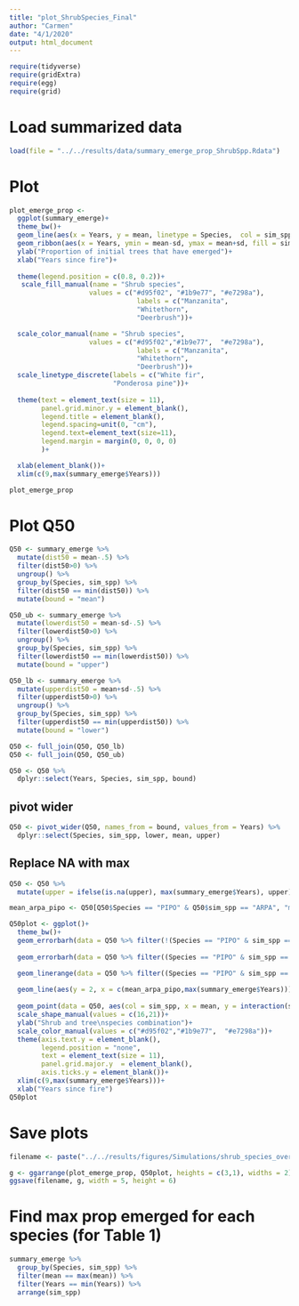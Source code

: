 ```yaml
---
title: "plot_ShrubSpecies_Final"
author: "Carmen"
date: "4/1/2020"
output: html_document
---
```



```r
require(tidyverse)
require(gridExtra)
require(egg)
require(grid)
```


# Load summarized data
```r
load(file = "../../results/data/summary_emerge_prop_ShrubSpp.Rdata")
```

# Plot
```r
plot_emerge_prop <- 
  ggplot(summary_emerge)+
  theme_bw()+
  geom_line(aes(x = Years, y = mean, linetype = Species,  col = sim_spp, group = interaction(Species, sim_spp)), size = 1.2)+
  geom_ribbon(aes(x = Years, ymin = mean-sd, ymax = mean+sd, fill = sim_spp, group = interaction(Species, sim_spp)), alpha = .2)+
  ylab("Proportion of initial trees that have emerged")+
  xlab("Years since fire")+
  
  theme(legend.position = c(0.8, 0.2))+
   scale_fill_manual(name = "Shrub species", 
                    values = c("#d95f02", "#1b9e77", "#e7298a"), 
                                labels = c("Manzanita", 
                                "Whitethorn", 
                                "Deerbrush"))+

  scale_color_manual(name = "Shrub species", 
                    values = c("#d95f02","#1b9e77",  "#e7298a"), 
                                labels = c("Manzanita", 
                                "Whitethorn", 
                                "Deerbrush"))+
  scale_linetype_discrete(labels = c("White fir",
                          "Ponderosa pine"))+
  
  theme(text = element_text(size = 11), 
        panel.grid.minor.y = element_blank(),
        legend.title = element_blank(),
        legend.spacing=unit(0, "cm"),
        legend.text=element_text(size=11),
        legend.margin = margin(0, 0, 0, 0)
        )+

  xlab(element_blank())+
  xlim(c(9,max(summary_emerge$Years)))

plot_emerge_prop
```

# Plot Q50 
```r
Q50 <- summary_emerge %>% 
  mutate(dist50 = mean-.5) %>% 
  filter(dist50>0) %>%
  ungroup() %>% 
  group_by(Species, sim_spp) %>% 
  filter(dist50 == min(dist50)) %>% 
  mutate(bound = "mean")

Q50_ub <- summary_emerge %>% 
  mutate(lowerdist50 = mean-sd-.5) %>% 
  filter(lowerdist50>0) %>%
  ungroup() %>% 
  group_by(Species, sim_spp) %>% 
  filter(lowerdist50 == min(lowerdist50)) %>% 
  mutate(bound = "upper")

Q50_lb <- summary_emerge %>% 
  mutate(upperdist50 = mean+sd-.5) %>% 
  filter(upperdist50>0) %>%
  ungroup() %>% 
  group_by(Species, sim_spp) %>% 
  filter(upperdist50 == min(upperdist50)) %>% 
  mutate(bound = "lower")

```

```r
Q50 <- full_join(Q50, Q50_lb) 
Q50 <- full_join(Q50, Q50_ub) 

Q50 <- Q50 %>% 
  dplyr::select(Years, Species, sim_spp, bound)
```

## pivot wider
```r
Q50 <- pivot_wider(Q50, names_from = bound, values_from = Years) %>% 
  dplyr::select(Species, sim_spp, lower, mean, upper)
```

## Replace NA with max
```r
Q50 <- Q50 %>% 
  mutate(upper = ifelse(is.na(upper), max(summary_emerge$Years), upper))
```

```r
mean_arpa_pipo <- Q50[Q50$Species == "PIPO" & Q50$sim_spp == "ARPA", "mean"] %>% unlist()
```


```r
Q50plot <- ggplot()+
  theme_bw()+
  geom_errorbarh(data = Q50 %>% filter(!(Species == "PIPO" & sim_spp == "ARPA")), aes(col = sim_spp, y = interaction(sim_spp, Species), xmin = lower, xmax = upper), size = 1)+
  
  geom_errorbarh(data = Q50 %>% filter((Species == "PIPO" & sim_spp == "ARPA")), aes(col = sim_spp, y = interaction(sim_spp, Species), xmin = lower, xmax = mean), size = 1, height = 0)+

  geom_linerange(data = Q50 %>% filter((Species == "PIPO" & sim_spp == "ARPA")), aes(col = sim_spp, x = lower, ymin = 1.6, ymax= 2.45), size = 1)+
  
  geom_line(aes(y = 2, x = c(mean_arpa_pipo,max(summary_emerge$Years))), size = 1, linetype = "dotted", col = "#d95f02")+
  
  geom_point(data = Q50, aes(col = sim_spp, x = mean, y = interaction(sim_spp, Species), shape = Species), size = 2, fill = "white", stroke = 1.5)+
  scale_shape_manual(values = c(16,21))+
  ylab("Shrub and tree\nspecies combination")+
  scale_color_manual(values = c("#d95f02","#1b9e77",  "#e7298a"))+
  theme(axis.text.y = element_blank(),
        legend.position = "none", 
        text = element_text(size = 11),
        panel.grid.major.y  = element_blank(),
        axis.ticks.y = element_blank())+
  xlim(c(9,max(summary_emerge$Years)))+
  xlab("Years since fire")
Q50plot
```

# Save plots
```r
filename <- paste("../../results/figures/Simulations/shrub_species_overall_withQ50", Sys.Date(), ".jpeg", sep = "")

g <- ggarrange(plot_emerge_prop, Q50plot, heights = c(3,1), widths = 2)
ggsave(filename, g, width = 5, height = 6)
```


# Find max prop emerged for each species (for Table 1)
```r
summary_emerge %>% 
  group_by(Species, sim_spp) %>% 
  filter(mean == max(mean)) %>% 
  filter(Years == min(Years)) %>% 
  arrange(sim_spp)
```

